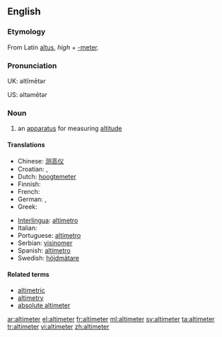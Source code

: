 ==English==

===Etymology===
From Latin [[altus]], ''high'' + [[-meter]].

===Pronunciation===
UK: əltĭmētər

US: əltəmētər

===Noun===
{{en-noun}}

# an [[apparatus]] for measuring [[altitude]]

====Translations====
{{trans-top|an apparatus for measuring altitude}}
* Chinese: [[测高仪]]
* Croatian: {{t-|hr|visinomjer|m|alt=vȉsinomjēr}}, {{t-|hr|altimetar|m|alt=àltimetar}}
* Dutch: [[hoogtemeter]] {{m}}
* Finnish: {{t-|fi|korkeusmittari}}
* French: {{t+|fr|altimètre|m}}
* German: {{t-|de|Höhenmesser|m}}, {{t-|de|Altimeter|n}}
* Greek: {{t+|el|υψόμετρο|n|tr=ipsómetro}}
{{trans-mid}}
* [[Interlingua]]: [[altimetro]]
* Italian: {{t-|it|altimetro}}
* Portuguese: [[altímetro]]
* Serbian: [[visinomer]] {{m}}
* Spanish: [[altímetro]]
* Swedish: [[höjdmätare]] {{c}}
{{trans-bottom}}

====Related terms====
* [[altimetric]]
* [[altimetry]]
* [[absolute altimeter]]

[[ar:altimeter]]
[[el:altimeter]]
[[fr:altimeter]]
[[ml:altimeter]]
[[sv:altimeter]]
[[ta:altimeter]]
[[tr:altimeter]]
[[vi:altimeter]]
[[zh:altimeter]]